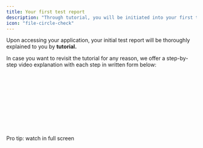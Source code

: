 ```yaml
---
title: Your first test report
description: "Through tutorial, you will be initiated into your first test report."
icon: "file-circle-check"
---
```


Upon accessing your application, your initial test report will be thoroughly explained to you by **tutorial.**

In case you want to revisit the tutorial for any reason, we offer a step-by-step video explanation with each step in written form below:

<Frame caption="caption goes here">
  <iframe
    width={560}
    height={345}
    frameBorder={0}
    style={{ borderRadius: 0.5 + "rem" }}
    src=""
    allow="clipboard-write"
    frameborder="0"
    webkitallowfullscreen="true"
    mozallowfullscreen="true"
    allowfullscreen
  ></iframe>
</Frame>

Pro tip: watch in full screen
